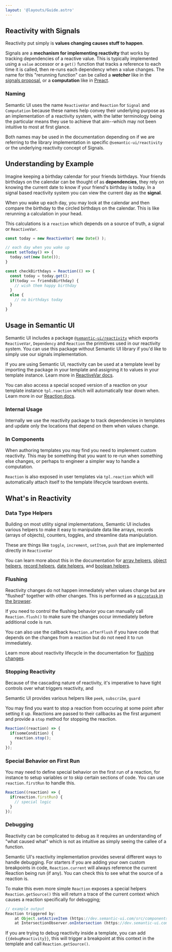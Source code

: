```yaml
---
layout: '@layouts/Guide.astro'
---
```


## Reactivity with Signals


Reactivity put simply is **values changing causes stuff to happen**.

Signals are a **mechanism for implementing reactivity** that works by tracking dependencies of a reactive value. This is typically implemented using a `value` accessor or a `get()` function that tracks a reference to each time it is called, then re-runs each dependency when a value changes. The name for this "rerunning function" can be called a ***watcher*** like in the [signals proposal](https://github.com/tc39/proposal-signals), or a **computation** like in [Preact](https://preactjs.com/guide/v10/signals/).

### Naming

Semantic UI uses the name `ReactiveVar` and `Reaction` for `Signal` and `Computation` because these names help convey their underlying purpose as an implementation of a reactivity system, with the latter terminology being the particular means they use to achieve that aim--which may not been intuitive to most at first glance.

Both names may be used in the documentation depending on if we are referring to the library implementation in specific `@semantic-ui/reactivity` or the underlying reactivity concept of Signals.

## Understanding by Example

Imagine keeping a birthday calendar for your friends birthdays. Your friends birthdays on the calendar can be thought of as **dependencies**, they rely on knowing the current date to know if your friend's birthday is today. In a signal based reactivity system you can view the current day as the **signal**.

When you wake up each day, you may look at the calendar and then compare the birthday to the circled birthdays on the calendar. This is like rerunning a calculation in your head.

This calculations is a `reaction` which depends on a source of truth, a signal or `ReactiveVar`.

```javascript
const today = new ReactiveVar( new Date() );

// each day when you wake up
const setToday() => {
  today.set(new Date());
}

const checkBirthdays = Reaction(() => {
  const today = today.get();
  if(today == friendsBirthday) {
    // wish them happy birthday
  }
  else {
    // no birthdays today
  }
}
```

<PlaygroundExample id="birthday"></PlaygroundExample>


## Usage in Semantic UI

Semantic UI includes a package [`@semantic-ui/reactivity`](https://github.com/Semantic-Org/Semantic-Next/tree/main/packages/reactivity) which exports `ReactiveVar`, `Dependency` and `Reaction` the primitives used in our reactivity system. You can use this package without Semantic UI library if you'd like to simply use our signals implementation.

If you are using Semantic UI, reactivity can be used at a template level by importing the package in your template and assigning it to values in your template instance. Learn more in [ReactiveVar docs]().

You can also access a special scoped version of a reaction on your template instance `tpl.reaction` which will automatically tear down when. Learn more in our [Reaction docs]().


### Internal Usage

Internally we use the reactivity package to track dependencies in templates and update only the locations that depend on them when values change.

### In Components

When authoring templates you may find you need to implement custom reactivity. This may be something that you want to re-run when something else changes, or perhaps to engineer a simpler way to handle a computation.

`Reaction` is also exposed in user templates via `tpl.reaction` which will automatically attach itself to the template lifecycle teardown events.


## What's in Reactivity

### Data Type Helpers

Building on most utility signal implementations, Semantic UI includes various helpers to make it easy to manipulate data like arrays, records (arrays of objects), counters, toggles, and streamline data manipulation.

These are things like `toggle`, `increment`, `setItem`, `push` that are implemented directly in `ReactiveVar`

You can learn more about this in the documentation for [array helpers](#), [object helpers](), [record helpers](), [date helpers](), and [boolean helpers]().

### Flushing

Reactivity changes do not happen immediately when values change but are "flushed" together with other changes. This is performed as a [`microtask` in the browser](https://developer.mozilla.org/en-US/docs/Web/API/HTML_DOM_API/Microtask_guide).

If you need to control the flushing behavior you can manually call `Reaction.flush()` to make sure the changes occur immediately before additional code is run.

You can also use the callback `Reaction.afterFlush` if you have code that depends on the changes from a reaction but do not need it to run immediately.

Learn more about reactivity lifecycle in the documentation for [flushing changes]().

### Stopping Reactivity

Because of the cascading nature of reactivity, it's imperative to have tight controls over what triggers reactivity, and

Semantic UI provides various helpers like `peek`, `subscribe`, `guard`

You may find you want to stop a reaction from occuring at some point after setting it up. Reactions are passed to their callbacks as the first argument and provide a `stop` method for stopping the reaction.


```javascript
Reaction((reaction) => {
  if(someCondition) {
    reaction.stop();
  }
});
```

### Special Behavior on First Run

You may need to define special behavior on the first run of a reaction, for instance to setup variables or to skip certain sections of code. You can use `reaction.firstRun` to handle this.


```javascript
Reaction((reaction) => {
  if(reaction.firstRun) {
    // special logic
  }
});
```

### Debugging

Reactivity can be complicated to debug as it requires an understanding of "what caused what" which is not as intuitive as simply seeing the callee of a function.

Semantic UI's reactivity implementation provides several different ways to handle debugging. For starters if you are adding your own custom breakpoints in code, `Reaction.current` will always reference the current Reaction being run (if any). You can check this to see what the source of a reaction is.

To make this even more simple `Reaction` exposes a special helpers `Reaction.getSource()` this will return a trace of the current context which causes a reaction specifically for debugging;

```javascript
// example output
Reaction triggered by:
    at Object.setActiveItem (https://dev.semantic-ui.com/src/components/InPageMenu/InPageMenu.js:126:23)
    at IntersectionObserver.onIntersection (https://dev.semantic-ui.com/src/components/InPageMenu/InPageMenu.js:244:13)
```

If you are trying to debug reactivity inside a template, you can add `{{debugReactivity}}`, this will trigger a breakpoint at this context in the template and call `Reaction.getSource()`.
